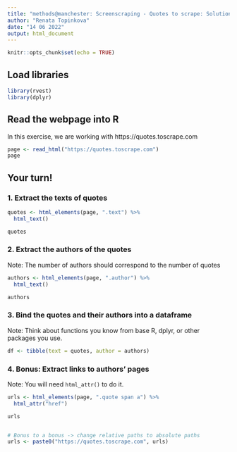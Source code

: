 ```yaml
---
title: "methods@manchester: Screenscraping - Quotes to scrape: Solutions"
author: "Renata Topinkova"
date: "14 06 2022"
output: html_document
---
```


```r
knitr::opts_chunk$set(echo = TRUE)
```


## Load libraries
```r
library(rvest)
library(dplyr)
```


## Read the webpage into R
In this exercise, we are working with https://quotes.toscrape.com
```r
page <- read_html("https://quotes.toscrape.com")
page
```


## Your turn!

### 1. Extract the texts of quotes
```r
quotes <- html_elements(page, ".text") %>%
  html_text()

quotes
```


### 2. Extract the authors of the quotes
Note: The number of authors should correspond to the number of quotes
```r
authors <- html_elements(page, ".author") %>%
  html_text()

authors
```


### 3. Bind the quotes and their authors into a dataframe
Note: Think about functions you know from base R, dplyr, or other packages you use.
```r
df <- tibble(text = quotes, author = authors)
```

### 4. Bonus: Extract links to authors' pages
Note: You will need `html_attr()` to do it. 
```r
urls <- html_elements(page, ".quote span a") %>%
  html_attr("href")

urls


# Bonus to a bonus -> change relative paths to absolute paths
urls <- paste0("https://quotes.toscrape.com", urls)

```


